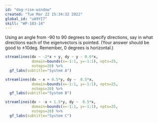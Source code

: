 ```yaml
---
id: "dog-rise-window"
created: "Tue Mar 22 15:34:32 2022"
global_id: "uA9YI7"
skill: "WP-103-14"
---
```



Using an angle from -90 to 90 degrees to specify directions, say in what directions each of the eigenvectors is pointed. (Your answer should be good to $\pm 10 \text{deg}$. Remember, 0 degrees is horizontal.)

```r
streamlines(dx ~ -2*x + y, dy ~ y - 0.6*x, 
            domain=bounds(x=-1:1, y=-1:1), npts=25,
            nsteps=20) %>%
  gf_labs(subtitle="System A")
```

```r
streamlines(dx ~ x + 0.5*y, dy ~  0.5*x, 
            domain=bounds(x=-1:1, y=-1:1), npts=25,
            nsteps=20) %>%
  gf_labs(subtitle="System B")
```
```r
streamlines(dx ~ -x + 1.5*y, dy ~  0.5*x, 
            domain=bounds(x=-1:1, y=-1:1), npts=25,
            nsteps=20) %>%
  gf_labs(subtitle="System C")
```
